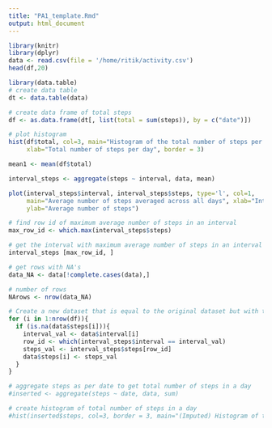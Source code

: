 ```yaml
---
title: "PA1_template.Rmd"
output: html_document
---
```


```r
library(knitr)
library(dplyr)
data <- read.csv(file = '/home/ritik/activity.csv')
head(df,20)
```

```r
library(data.table)
# create data table
dt <- data.table(data)

# create data frame of total steps
df <- as.data.frame(dt[, list(total = sum(steps)), by = c("date")])

# plot histogram
hist(df$total, col=3, main="Histogram of the total number of steps per day", 
     xlab="Total number of steps per day", border = 3)

```
```r
mean1 <- mean(df$total)

```

```r
interval_steps <- aggregate(steps ~ interval, data, mean)

plot(interval_steps$interval, interval_steps$steps, type='l', col=1, 
     main="Average number of steps averaged across all days", xlab="Interval", 
     ylab="Average number of steps")
```
```r
# find row id of maximum average number of steps in an interval
max_row_id <- which.max(interval_steps$steps)

# get the interval with maximum average number of steps in an interval
interval_steps [max_row_id, ]
```
```r
# get rows with NA's
data_NA <- data[!complete.cases(data),]

# number of rows
NArows <- nrow(data_NA)

```


```r
# Create a new dataset that is equal to the original dataset but with the missing data filled in.
for (i in 1:nrow(df)){
  if (is.na(data$steps[i])){
    interval_val <- data$interval[i]
    row_id <- which(interval_steps$interval == interval_val)
    steps_val <- interval_steps$steps[row_id]
    data$steps[i] <- steps_val
  }
}
```

```r
# aggregate steps as per date to get total number of steps in a day
#inserted <- aggregate(steps ~ date, data, sum)

# create histogram of total number of steps in a day
#hist(inserted$steps, col=3, border = 3, main="(Imputed) Histogram of total number of steps per day", #xlab="Total number of steps in a day")
```



